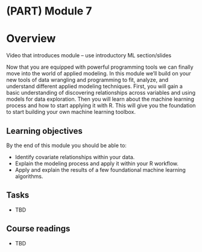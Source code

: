 # (PART) Module 7 {-}

# Overview

Video that introduces module -- use introductory ML section/slides

Now that you are equipped with powerful programming tools we can finally move into the world of applied modeling. In this module we'll build on your new tools of data wrangling and programming to fit, analyze, and understand different applied modeling techniques. First, you will gain a basic understanding of discovering relationships across variables and using models for data exploration. Then you will learn about the machine learning process and how to start applying it with R. This will give you the foundation to start building your own machine learning toolbox.

## Learning objectives

By the end of this module you should be able to:

- Identify covariate relationships within your data.
- Explain the modeling process and apply it within your R workflow.
- Apply and explain the results of a few foundational machine learning algorithms.

## Tasks

- TBD

## Course readings

- TBD
